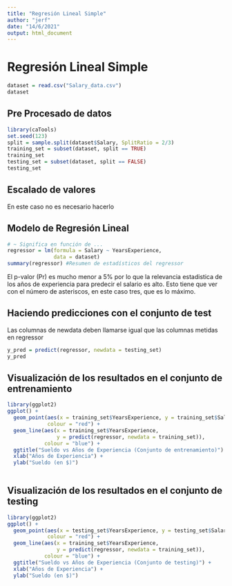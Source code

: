 ```yaml
---
title: "Regresión Lineal Simple"
author: "jerf"
date: "14/6/2021"
output: html_document
---
```


# Regresión Lineal Simple

```r
dataset = read.csv("Salary_data.csv")
dataset
```


## Pre Procesado de datos

```r
library(caTools)
set.seed(123)
split = sample.split(dataset$Salary, SplitRatio = 2/3)
training_set = subset(dataset, split == TRUE)
training_set
testing_set = subset(dataset, split == FALSE)
testing_set

```


## Escalado de valores

En este caso no es necesario hacerlo

## Modelo de Regresión Lineal

```r
# ~ Significa en función de ...
regressor = lm(formula = Salary ~ YearsExperience, 
               data = dataset)
summary(regressor) #Resumen de estadísticos del regressor
```
El p-valor (Pr) es mucho menor a 5% por lo que la relevancia estadistica de los años de experiencia para predecir el salario es alto. Esto tiene que ver con el número de asteriscos, en este caso tres, que es lo máximo.

## Haciendo predicciones con el conjunto de test

Las columnas de newdata deben llamarse igual que las columnas metidas en regressor
```r
y_pred = predict(regressor, newdata = testing_set)
y_pred
```

## Visualización de los resultados en el conjunto de entrenamiento

```r
library(ggplot2)
ggplot() +
  geom_point(aes(x = training_set$YearsExperience, y = training_set$Salary), 
             colour = "red") + 
  geom_line(aes(x = training_set$YearsExperience, 
                y = predict(regressor, newdata = training_set)),
            colour = "blue") +
  ggtitle("Sueldo vs Años de Experiencia (Conjunto de entrenamiento)") +
  xlab("Años de Experiencia") + 
  ylab("Sueldo (en $)")
  
```



## Visualización de los resultados en el conjunto de testing


```r
library(ggplot2)
ggplot() +
  geom_point(aes(x = testing_set$YearsExperience, y = testing_set$Salary), 
             colour = "red") + 
  geom_line(aes(x = training_set$YearsExperience, 
                y = predict(regressor, newdata = training_set)),
            colour = "blue") +
  ggtitle("Sueldo vs Años de Experiencia (Conjunto de testing)") +
  xlab("Años de Experiencia") + 
  ylab("Sueldo (en $)")
  
```
